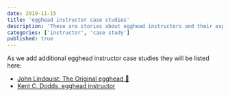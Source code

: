 ```yaml
---
date: 2019-11-15
title: 'egghead instructor case studies'
description: 'These are stories about egghead instructors and their exprience teaching on egghead.'
categories: ['instructor', 'case study']
published: true
---
```


As we add additional egghead instructor case studies they will be listed here:

* [John Lindquist: The Original egghead 🥚](/instructor/case-studies/john-lindquist)
* [Kent C. Dodds, egghead instructor](/instructor/case-studies/kent-c-dodds)